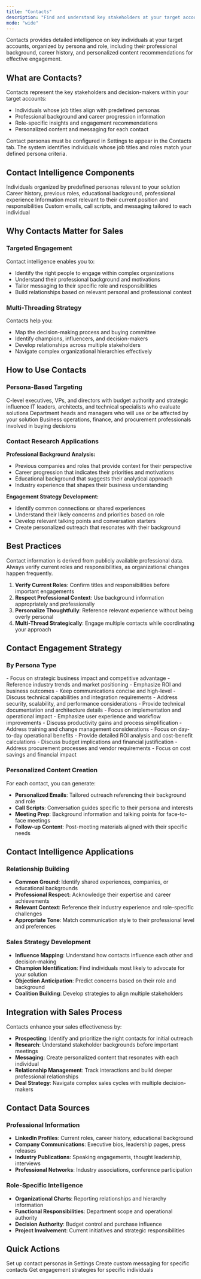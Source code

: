 ```yaml
---
title: "Contacts"
description: "Find and understand key stakeholders at your target accounts"
mode: "wide"
---
```


Contacts provides detailed intelligence on key individuals at your target accounts, organized by persona and role, including their professional background, career history, and personalized content recommendations for effective engagement.

## What are Contacts?

Contacts represent the key stakeholders and decision-makers within your target accounts:

- Individuals whose job titles align with predefined personas
- Professional background and career progression information
- Role-specific insights and engagement recommendations
- Personalized content and messaging for each contact

<Info>
  Contact personas must be configured in Settings to appear in the Contacts tab. The system identifies individuals whose job titles and roles match your defined persona criteria.
</Info>

## Contact Intelligence Components

<CardGroup cols={2}>
  <Card title="Persona Matching" icon="user-group">
    Individuals organized by predefined personas relevant to your solution
  </Card>
  <Card title="Professional Background" icon="briefcase">
    Career history, previous roles, educational background, professional experience
  </Card>
  <Card title="Role-Specific Insights" icon="lightbulb">
    Information most relevant to their current position and responsibilities
  </Card>
  <Card title="Personalized Content" icon="message-square">
    Custom emails, call scripts, and messaging tailored to each individual
  </Card>
</CardGroup>

## Why Contacts Matter for Sales

### **Targeted Engagement**

Contact intelligence enables you to:

- Identify the right people to engage within complex organizations
- Understand their professional background and motivations
- Tailor messaging to their specific role and responsibilities
- Build relationships based on relevant personal and professional context

### **Multi-Threading Strategy**

Contacts help you:

- Map the decision-making process and buying committee
- Identify champions, influencers, and decision-makers
- Develop relationships across multiple stakeholders
- Navigate complex organizational hierarchies effectively

## How to Use Contacts

### **Persona-Based Targeting**

<Tabs>
  <Tab title="Decision Makers">
    C-level executives, VPs, and directors with budget authority and strategic influence
  </Tab>
  <Tab title="Technical Influencers">
    IT leaders, architects, and technical specialists who evaluate solutions
  </Tab>
  <Tab title="Business Users">
    Department heads and managers who will use or be affected by your solution
  </Tab>
  <Tab title="Procurement/Finance">
    Business operations, finance, and procurement professionals involved in buying decisions
  </Tab>
</Tabs>

### **Contact Research Applications**

**Professional Background Analysis:**

- Previous companies and roles that provide context for their perspective
- Career progression that indicates their priorities and motivations
- Educational background that suggests their analytical approach
- Industry experience that shapes their business understanding

**Engagement Strategy Development:**

- Identify common connections or shared experiences
- Understand their likely concerns and priorities based on role
- Develop relevant talking points and conversation starters
- Create personalized outreach that resonates with their background

## Best Practices

<Warning>
  Contact information is derived from publicly available professional data. Always verify current roles and responsibilities, as organizational changes happen frequently.
</Warning>

1. **Verify Current Roles**: Confirm titles and responsibilities before important engagements
2. **Respect Professional Context**: Use background information appropriately and professionally
3. **Personalize Thoughtfully**: Reference relevant experience without being overly personal
4. **Multi-Thread Strategically**: Engage multiple contacts while coordinating your approach

## Contact Engagement Strategy

### **By Persona Type**

<AccordionGroup>
  <Accordion title="Executive Contacts">
    - Focus on strategic business impact and competitive advantage
    - Reference industry trends and market positioning
    - Emphasize ROI and business outcomes
    - Keep communications concise and high-level
  </Accordion>
  <Accordion title="Technical Contacts">
    - Discuss technical capabilities and integration requirements
    - Address security, scalability, and performance considerations
    - Provide technical documentation and architecture details
    - Focus on implementation and operational impact
  </Accordion>
  <Accordion title="Business User Contacts">
    - Emphasize user experience and workflow improvements
    - Discuss productivity gains and process simplification
    - Address training and change management considerations
    - Focus on day-to-day operational benefits
  </Accordion>
  <Accordion title="Financial Contacts">
    - Provide detailed ROI analysis and cost-benefit calculations
    - Discuss budget implications and financial justification
    - Address procurement processes and vendor requirements
    - Focus on cost savings and financial impact
  </Accordion>
</AccordionGroup>

### **Personalized Content Creation**

For each contact, you can generate:

- **Personalized Emails**: Tailored outreach referencing their background and role
- **Call Scripts**: Conversation guides specific to their persona and interests
- **Meeting Prep**: Background information and talking points for face-to-face meetings
- **Follow-up Content**: Post-meeting materials aligned with their specific needs

## Contact Intelligence Applications

### **Relationship Building**

- **Common Ground**: Identify shared experiences, companies, or educational backgrounds
- **Professional Respect**: Acknowledge their expertise and career achievements
- **Relevant Context**: Reference their industry experience and role-specific challenges
- **Appropriate Tone**: Match communication style to their professional level and preferences

### **Sales Strategy Development**

- **Influence Mapping**: Understand how contacts influence each other and decision-making
- **Champion Identification**: Find individuals most likely to advocate for your solution
- **Objection Anticipation**: Predict concerns based on their role and background
- **Coalition Building**: Develop strategies to align multiple stakeholders

## Integration with Sales Process

Contacts enhance your sales effectiveness by:

- **Prospecting**: Identify and prioritize the right contacts for initial outreach
- **Research**: Understand stakeholder backgrounds before important meetings
- **Messaging**: Create personalized content that resonates with each individual
- **Relationship Management**: Track interactions and build deeper professional relationships
- **Deal Strategy**: Navigate complex sales cycles with multiple decision-makers

## Contact Data Sources

### **Professional Information**

- **LinkedIn Profiles**: Current roles, career history, educational background
- **Company Communications**: Executive bios, leadership pages, press releases
- **Industry Publications**: Speaking engagements, thought leadership, interviews
- **Professional Networks**: Industry associations, conference participation

### **Role-Specific Intelligence**

- **Organizational Charts**: Reporting relationships and hierarchy information
- **Functional Responsibilities**: Department scope and operational authority
- **Decision Authority**: Budget control and purchase influence
- **Project Involvement**: Current initiatives and strategic responsibilities

## Quick Actions

<CardGroup cols={3}>
  <Card title="Configure Personas" icon="gear" href="/settings/personas">
    Set up contact personas in Settings
  </Card>
  <Card title="Generate Personalized Content" icon="pencil" href="/account-intelligence/content">
    Create custom messaging for specific contacts
  </Card>
  <Card title="Ask AI Assistant" icon="message" href="/account-intelligence/ai-assistant">
    Get engagement strategies for specific individuals
  </Card>
</CardGroup>